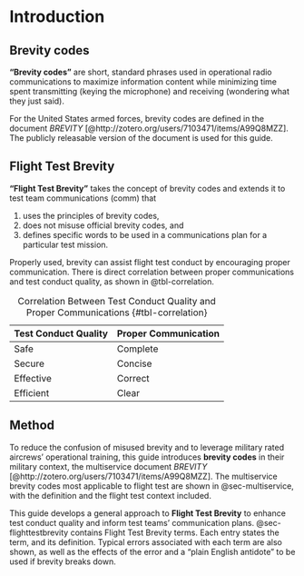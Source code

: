 # Introduction

## Brevity codes

**"Brevity codes"** are short, standard phrases used in operational radio communications to maximize information content while minimizing time spent transmitting (keying the microphone) and receiving (wondering what they just said).

For the United States armed forces, brevity codes are defined in the document *BREVITY* [@http://zotero.org/users/7103471/items/A99Q8MZZ]. The publicly releasable version of the document is used for this guide.

## Flight Test Brevity

**"Flight Test Brevity"** takes the concept of brevity codes and extends it to test team communications (comm) that 

1. uses the principles of brevity codes, 
1. does not misuse official brevity codes, and 
1. defines specific words to be used in a communications plan for a particular test mission.

Properly used, brevity can assist flight test conduct by encouraging proper communication. There is direct correlation between proper communications and test conduct quality, as shown in @tbl-correlation.

  Test Conduct Quality   Proper Communication
  ---------------------- ----------------------
  Safe                   Complete
  Secure                 Concise
  Effective              Correct
  Efficient              Clear

: Correlation Between Test Conduct Quality and Proper Communications {#tbl-correlation}

## Method

To reduce the confusion of misused brevity and to leverage military rated aircrews' operational training, this guide introduces **brevity codes** in their military context, the multiservice document *BREVITY* [@http://zotero.org/users/7103471/items/A99Q8MZZ]. The multiservice brevity codes most applicable to flight test are shown in @sec-multiservice, with the definition and the flight test context included.

This guide develops a general approach to **Flight Test Brevity** to enhance test conduct quality and inform test teams' communication plans. @sec-flighttestbrevity contains Flight Test Brevity terms. Each entry states the term, and its definition. Typical errors associated with each term are also shown, as well as the effects of the error and a "plain English antidote" to be used if brevity breaks down.